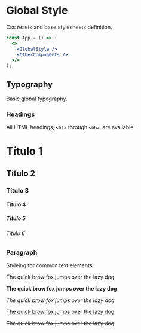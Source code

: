 

<Meta title="Styles/GlobalStyle" component={GlobalStyle} />

# Global Style

Css resets and base stylesheets definition.

```jsx
const App = () => (
  <>
    <GlobalStyle />
    <OtherComponents />
  </>
);
```

## Typography

Basic global typography.

### Headings

All HTML headings, `<h1>` through `<h6>`, are available.

<Preview>
  <Story name="Headings">
    <div>
      <h1>Título 1</h1>
      <h2>Título 2</h2>
      <h3>Título 3</h3>
      <h4>Título 4</h4>
      <h5>Título 5</h5>
      <h6>Título 6</h6>
    </div>
  </Story>
</Preview>

### Paragraph

Styleing for common text elements:

<Preview>
  <Story name="Paragraph">
    <div>
      <p>The quick brow fox jumps over the lazy dog</p>
      <p>
        <strong>The quick brow fox jumps over the lazy dog</strong>
      </p>
      <p>
        <em>The quick brow fox jumps over the lazy dog</em>
      </p>
      <p>
        <u>The quick brow fox jumps over the lazy dog</u>
      </p>
      <p>
        <s>The quick brow fox jumps over the lazy dog</s>
      </p>
    </div>
  </Story>
</Preview>
